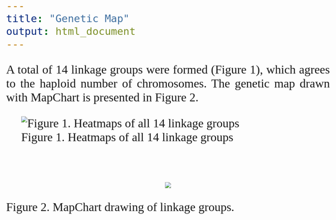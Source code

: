 ```yaml
---
title: "Genetic Map"
output: html_document
---
```


<style>
body {
text-align: justify;
font-family: Times;
font-size: 2em
}
</style>

A total of 14 linkage groups were formed (Figure 1), which agrees to the haploid number of chromosomes. The genetic map drawn with MapChart is presented in Figure 2.

![Figure 1. Heatmaps of all 14 linkage groups](http://i.imgur.com/ENKc4Ut.png)

\ \ 

<p align="center">
![](http://i.imgur.com/VrNcNSr.jpg)
</p>
Figure 2. MapChart drawing of linkage groups.